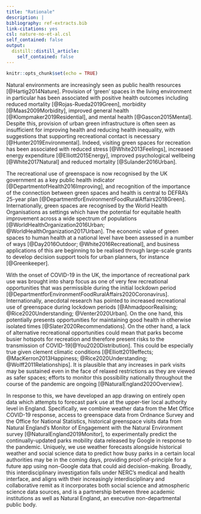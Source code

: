 ```yaml
---
title: "Rationale"
description: |
bibliography: ref-extracts.bib 
link-citations: yes
csl: nature-no-et-al.csl
self_contained: false
output:
  distill::distill_article:
    self_contained: false
---
```


```r
knitr::opts_chunk$set(echo = TRUE)
```


Natural environments are increasingly seen as public health resources [@Hartig2014Nature]. Provision of ‘green’ spaces in the living environment in particular has been associated with positive health outcomes including reduced mortality [@Rojas-Rueda2019Green], morbidity [@Maas2009Morbidity], improved general health [@Klompmaker2019Residential], and mental health [@Gascon2015Mental]. Despite this, provision of urban green infrastructure is often seen as insufficient for improving health and reducing health inequality, with suggestions that supporting recreational contact is necessary [@Hunter2019Environmental]. Indeed, visiting green spaces for recreation has been associated with reduced stress [@White2013Feelings], increased energy expenditure [@Elliott2015Energy], improved psychological wellbeing [@White2017Natural] and reduced mortality [@Sulander2016Urban].

The recreational use of greenspace is now recognised by the UK government as a key public health indicator [@DepartmentofHealth2016Improving], and recognition of the importance of the connection between green spaces and health is central to DEFRA’s 25-year plan [@DepartmentforEnvironmentFoodRuralAffairs2018Green]. Internationally, green spaces are recognised by the World Health Organisations as settings which have the potential for equitable health improvement across a wide spectrum of populations [@WorldHealthOrganization2016Urban; @WorldHealthOrganization2017Urban]. The economic value of green spaces to human health at a national level have been assessed in a number of ways [@Day2016Outdoor; @White2016Recreational], and business applications of this are beginning to be realised through large-scale grants to develop decision support tools for urban planners, for instance [@Greenkeeper]. 

With the onset of COVID-19 in the UK, the importance of recreational park use was brought into sharp focus as one of very few recreational opportunities that was permissible during the initial lockdown period [@DepartmentforEnvironmentFoodRuralAffairs2020Coronavirus]. Internationally, anecdotal research has pointed to increased recreational use of greenspace during lockdown periods [@AhmadpoorRealising; @Rice2020Understanding; @Venter2020Urban]. On the one hand, this potentially presents opportunities for maintaining good health in otherwise isolated times [@Slater2020Recommendations]. On the other hand, a lack of alternative recreational opportunities could mean that parks become busier hotspots for recreation and therefore present risks to the transmission of COVID-19[@You2020Distribution]. This could be especially true given clement climatic conditions [@Elliott2019effects; @MacKerron2013Happiness; @Rice2020Understanding; @Wolff2011Relationships]. It is plausible that any increases in park visits may be sustained even in the face of relaxed restrictions as they are viewed as safer spaces; efforts to monitor this possibility nationally throughout the course of the pandemic are ongoing [@NaturalEngland2020Overview].

In response to this, we have developed an app drawing on entirely open data which attempts to forecast park use at the upper-tier local authority level in England. Specifically, we combine weather data from the Met Office COVID-19 response, access to greenspace data from Ordnance Survey and the Office for National Statistics, historical greenspace visits data from Natural England’s Monitor of Engagement with the Natural Environment survey [@NaturalEngland2019Monitor], to experimentally predict the continually-updated parks mobility data released by Google in response to the pandemic. Uniquely, we use weather forecasts alongside historical weather and social science data to predict how busy parks in a certain local authorities may be in the coming days, providing proof-of-principle for a future app using non-Google data that could aid decision-making. Broadly, this interdisciplinary investigation falls under NERC’s medical and health interface, and aligns with their increasingly interdisciplinary and collaborative remit as it incorporates both social science and atmospheric science data sources, and is a partnership between three academic institutions as well as Natural England, an executive non-departmental public body.



